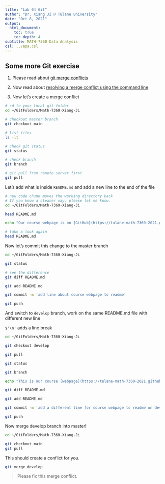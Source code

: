 ```yaml
---
title: "Lab 04 Git"
author: "Dr. Xiang Ji @ Tulane University"
date: "Oct 8, 2021"
output:
  html_document:
    toc: true
    toc_depth: 4  
subtitle: MATH-7360 Data Analysis
csl: ../apa.csl
---
```


## Some more Git exercise

1. Please read about [git merge conflicts](https://docs.github.com/en/github/collaborating-with-issues-and-pull-requests/about-merge-conflicts)

2. Now read about [resolving a merge conflict using the command line](https://docs.github.com/en/github/collaborating-with-issues-and-pull-requests/resolving-a-merge-conflict-using-the-command-line)

3. Now let's create a merge conflict

```bash
# cd to your local git folder
cd ~/GitFolders/Math-7360-Xiang-Ji

# checkout master branch
git checkout main

# list files
ls -lt

# check git status
git status

# check branch
git branch
```

```bash
# git pull from remote server first
git pull
```

Let's add what is inside `README.md` and add a new line to the end of the file

```bash
# new code chunk moves the working directory back
# If you know a cleaner way, please let me know.
cd ~/GitFolders/Math-7360-Xiang-Ji

head README.md

echo "Our course webpage is on [GitHub](https://tulane-math-7360-2021.github.io/) too!"$'\n' >> README.md

# take a look again
head README.md
```

Now let's commit this change to the master branch

```bash
cd ~/GitFolders/Math-7360-Xiang-Ji

git status

# see the difference
git diff README.md

git add README.md

git commit -m 'add line about course webpage to readme'

git push
```

And switch to `develop` branch, work on the same README.md file with different new line

`$'\n'` adds a line break

```bash
cd ~/GitFolders/Math-7360-Xiang-Ji

git checkout develop

git pull

git status

git branch

echo "This is our course [webpage](https://tulane-math-7360-2021.github.io/!"$'\n' >> README.md

git diff README.md

git add README.md

git commit -m 'add a different line for course webpage to readme on develop'

git push

```

Now merge develop branch into master!

```bash
cd ~/GitFolders/Math-7360-Xiang-Ji

git checkout main
git pull
```

This should create a conflict for you.

```bash
git merge develop
```

> Please fix this merge conflict.

